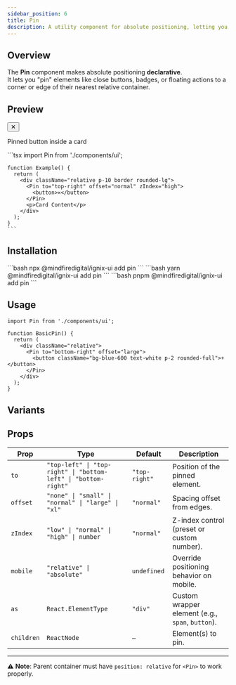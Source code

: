 ```yaml
---
sidebar_position: 6
title: Pin
description: A utility component for absolute positioning, letting you "pin" elements to corners or edges of their parent.
---
```



## Overview

The **Pin** component makes absolute positioning **declarative**.  
It lets you "pin" elements like close buttons, badges, or floating actions to a corner or edge of their nearest relative container.

## Preview

<Tabs defaultValue="preview">
  <TabItem value="preview" label="Preview" default>
    <div className="border p-6 rounded-lg">
            <div className="relative p-10 w-96 m-auto border rounded-lg min-h-[200px]">
              <Pin
                to={"top-right"}
                offset={"normal"}
                zIndex={"normal"} mobile={undefined} className={undefined}            >
                <button className="bg-red-600 text-white w-6 h-6 rounded-full shadow">
                  ✕
                </button>
              </Pin>
              <p className="mt-8 text-gray-700">Pinned button inside a card</p>
            </div>
          </div>
  </TabItem>
  <TabItem value="code" label="Code">
    ```tsx
    import Pin from './components/ui';

    function Example() {
      return (
        <div className="relative p-10 border rounded-lg">
          <Pin to="top-right" offset="normal" zIndex="high">
            <button>✕</button>
          </Pin>
          <p>Card Content</p>
        </div>
      );
    }
    ```
  </TabItem>
</Tabs>

## Installation

<Tabs>
  <TabItem value="npm" label="npm" default>
    ```bash
    npx @mindfiredigital/ignix-ui add pin
    ```
  </TabItem>
  <TabItem value="yarn" label="Yarn">
    ```bash
    yarn @mindfiredigital/ignix-ui add pin
    ```
  </TabItem>
  <TabItem value="pnpm" label="pnpm">
    ```bash
    pnpm @mindfiredigital/ignix-ui add pin
    ```
  </TabItem>
</Tabs>

## Usage

```tsx
import Pin from './components/ui';

function BasicPin() {
  return (
    <div className="relative">
      <Pin to="bottom-right" offset="large">
        <button className="bg-blue-600 text-white p-2 rounded-full">+</button>
      </Pin>
    </div>
  );
}
```

## Variants


<PinDemo />

## Props

| Prop      | Type                                                     | Default     | Description                                         |
|-----------|----------------------------------------------------------|-------------|-----------------------------------------------------|
| `to`      | `"top-left" \| "top-right" \| "bottom-left" \| "bottom-right"` | `"top-right"` | Position of the pinned element.                     |
| `offset`  | `"none" \| "small" \| "normal" \| "large" \| "xl"`       | `"normal"`  | Spacing offset from edges.                          |
| `zIndex`  | `"low" \| "normal" \| "high" \| number`                  | `"normal"`  | Z-index control (preset or custom number).          |
| `mobile`  | `"relative" \| "absolute"`                               | `undefined` | Override positioning behavior on mobile.            |
| `as`      | `React.ElementType`                                      | `"div"`     | Custom wrapper element (e.g., `span`, `button`).    |
| `children`| `ReactNode`                                              | `—`         | Element(s) to pin.                                  |

---

⚠️ **Note**: Parent container must have `position: relative` for `<Pin>` to work properly.
